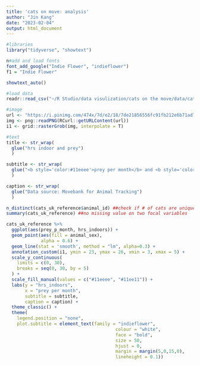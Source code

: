 ```yaml
---
title: 'cats on move: analysis'
author: "Jin Kang"
date: "2023-02-04"
output: html_document
---
```


```r
#libraries
library("tidyverse", "showtext")

n#add and load fonts
font_add_google("Indie Flower", "indieflower")
f1 = "Indie Flower"

showtext_auto()

#load data
readr::read_csv("~/R Studio/data visulization/cats on the move/data/cats.uk.csv")

#image 
url <- "https://i.pinimg.com/474x/7d/e2/18/7de21856556fc91fb212e6b71ad78d8c.jpg"
img <- png::readPNG(RCurl::getURLContent(url))
i1 <- grid::rasterGrob(img, interpolate = T)

#text
title <- str_wrap(
  glue("hrs indoor and prey")
  )

subtitle <- str_wrap(
  glue("<b style='color:#11eeee'>prey per month</b> and <b style='color:#11ee11'>indoor</b> cats move more during the night compared<br />")
  )

caption <- str_wrap(
  glue("Data source: Movebank for Animal Tracking")
  )
```

```r
n_distinct(cats_uk_reference$animal_id) ##check if # of cats are unique 
summary(cats_uk_reference) ##no missing value on two focal variables 

cats_uk_reference %>% 
  ggplot(aes(prey_p_month, hrs_indoors)) +
  geom_point(aes(fill = animal_sex),
             alpha = 0.6) +
  geom_line(stat = 'smooth', method = "lm", alpha=0.3) +
  annotation_custom(i1, ymin = 23, ymax = 26, xmin = 3, xmax = 5) +
  scale_y_continuous(
    limits = c(0, 30),
    breaks = seq(0, 30, by = 5)
  ) +
  scale_fill_manual(values = c("#11eeee", "#11ee11")) +
  labs(y = "hrs_indoors",
       x = "prey per month",
       subtitle = subtitle,
       caption = caption) +
  theme_classic() +
  theme(
    legend.position = "none",
    plot.subtitle = element_text(family = "indieflower",
                                         colour = "white",
                                         face = "bold",
                                         size = 50,
                                         hjust = 0,
                                         margin = margin(5,0,15,0),
                                         lineheight = 0.1))
```


